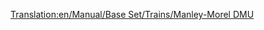 [[Translation:en/Manual/Base Set/Trains/Manley-Morel DMU]]
{{ru/Manual/Base Set/Trains/Поезда|Image=[[File:en/Manual/Base Set/Trains/Manleymoreldmu.png]]
|Name=Manley-Morel DMU
|Cost=£12,890 ($25.780)
|Speed=112 км/ч (70 миль/ч)
|Weight=32 т
|Power=600 л.с. (447 кВт)
|Annual=£1,278 ($2.556)
|Designed=1957
|Lifespan=12
|Capacity=76 пасс.
|Description=Manley-Morel DMU - это дизель-поезд, по умолчанию имеющий 2 секции, и предназначенный для перевозки пассажиров.

Эти поезда подходят только как лёгкий пассажирский транспорт, так как им не хватает мощности для перевозки грузов или большого количества пассажирских вагонов. Вы можете добавлять дополнительные секции для увеличения мощности и вместимости (в стиле реальных дизель-поездов), но остаётся ограничение скорости 112 км/ч (70 миль/ч), так что возможно лучше ждать до 1977 года и использовать [[ru/Manual/Base Set/Trains/SH '125'|SH "125"]].

Внимание, когда в одной сети движутся поезда с разными скоростями, более быстрые будут тащиться за дизель-поездами, и скорость всей сети будет замедленной. Вы должны будете или апгрейдить все поезда сразу, или держать дизель-поезда в отдельной подсети, или строить [[en/Community/Double-Tracks|места для обгона]].

Этот поезд устаревает после появления в 1984 году [[ru/Manual/Base Set/Trains/Dash|"Dash"]], который на 5 миль/ч быстрее и на 100 л.с. мощнее - кажется, что немного, но вы удивитесь, насколько быстрее они трогаются с места.

|Real-life=Это игровая версия дизель-поезда [http://en.wikipedia.org/wiki/British_Rail_Class_101 Metro-Cammell Class 101 DMU], который был представлен как часть плана модернизации британских железных дорог 1956-го года, и был спроектирован для замены паровозов на местных линиях и полуэкспрессах. Это представитель общего стиля дизель-поездов, представленных в поздних 1950-х и ранних 1960-х. Удивительно, но несмотря на срок эксплуатации 12 лет в TTD, эти машины всё ещё можно увидеть в сельской местности и в 2003 году! Они всё ещё действуют на сохранившихся ж/д линиях.
}}